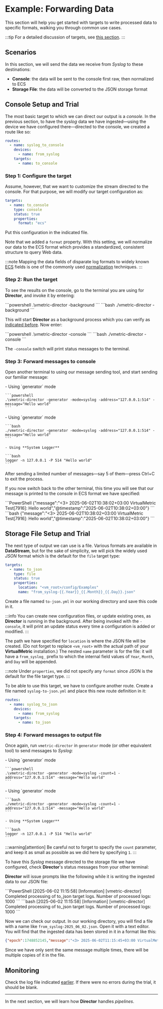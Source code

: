 
# Example: Forwarding Data

This section will help you get started with targets to write processed data to specific formats, walking you through common use cases.

:::tip
For a detailed discussion of targets, see [this section](../../configuration/targets/overview.mdx#configuration).
:::

<ConfigFilesWarning />

## Scenarios

In this section, we will send the data we receive from _Syslog_ to these destinations:

* **Console**: the data will be sent to the console first raw, then normalized to ECS
* **Storage File**: the data will be converted to the JSON storage format

## Console Setup and Trial

The most basic target to which we can direct our output is a _console_. In the previous section, to have the _syslog_ data we have ingested&mdash;using the device we have configured there&mdash;directed to the console, we created a route like so:

```yaml
routes:
  - name: syslog_to_console
    devices:
      - name: from_syslog
    targets:
      - name: to_console
```

### Step 1: Configure the target

Assume, however, that we want to customize the stream directed to the console. For that purpose, we will modify our target configuration as:

```yaml title="to-console.yml"
targets:
  - name: to_console
    type: console
    status: true
    properties:
      format: "ecs"
```

Put this configuration in the indicated file.

Note that we added a `format` property. With this setting, we will normalize our data to the ECS format which provides a standardized, consistent structure to query Web data.

:::note
Mapping the data fields of disparate log formats to widely known [ECS](../../appendix.mdx#ecs) fields is one of the commonly used [normalization](../../configuration/pipelines/normalization.mdx) techniques.
:::

### Step 2: Run the target

To see the results on the console, go to the terminal you are using for **Director**, and invoke it by entering:

<Tabs>
  <TabItem value="powershell" label="PowerShell" default>
    ```powershell
    .\vmetric-director -background
    ```
  </TabItem>
  <TabItem value="bash" label="Bash">
    ```bash
    ./vmetric-director -background
    ```
  </TabItem>
</Tabs>

This will start **Director** as a background process which you can verify as [indicated before](../single-node-deployment-director.mdx#post-installation). Now enter:

<Tabs>
  <TabItem value="powershell" label="PowerShell" default>
    ```powershell
    .\vmetric-director -console
    ```
  </TabItem>
  <TabItem value="bash" label="Bash">
    ```bash
    ./vmetric-director -console
    ```
  </TabItem>
</Tabs>

The `-console` switch will print status messages to the terminal.

### Step 3: Forward messages to console

Open another terminal to using our message sending tool, and start sending our familiar message:

<Tabs>
  <TabItem value="powershell" label="PowerShell" default>
    - Using `generator` mode

    ```powershell
    .\vmetric-director -generator -mode=syslog -address="127.0.0.1:514" -message="Hello world"
    ```
  </TabItem>
  <TabItem value="bash" label="Bash">
    - Using `generator` mode
  
    ```bash
    ./vmetric-director -generator -mode=syslog -address="127.0.0.1:514" -message="Hello world"
    ```
    
    - Using **System Logger**

    ```bash
    logger -n 127.0.0.1 -P 514 "Hello world"
    ```
  </TabItem>
</Tabs>

After sending a limited number of messages&mdash;say 5 of them&mdash;press <kb-short>Ctrl+C</kb-short> to exit the process.

If you now switch back to the other terminal, this time you will see that our message is printed to the console in ECS format we have specified:

<Tabs>
  <TabItem value="powershell" label="PowerShell" default>
    ```PowerShell
    {"message":"<3> 2025-06-02T10:38:02+03:00 VirtualMetric Test[7916]: Hello world","@timestamp":"2025-06-02T10:38:02+03:00"}
    ```
  </TabItem>
  <TabItem value="bash" label="Bash">
    ```bash
    {"message":"<3> 2025-06-02T10:38:02+03:00 VirtualMetric Test[7916]: Hello world","@timestamp":"2025-06-02T10:38:02+03:00"}
    ```
  </TabItem>
</Tabs>

## Storage File Setup and Trial

The next type of output we can use is a file. Various formats are available in **DataStream**, but for the sake of simplicity, we will pick the widely used _JSON_ format which is the default for the `file` target type:

```yaml
targets:
  - name: to_json
    type: file
    status: true
    properties:
      location: "<vm_root>/config/Examples"
      name: "from_syslog-{{.Year}}_{{.Month}}_{{.Day}}.json"
```

Create a file named `to-json.yml` in our working directory and save this code in it.

:::info
You can create new configuration files, or update existing ones, as **Director** is running in the background. After being invoked with the `-console`, it will print an update status every time a configuration is added or modified.
:::

The path we have specified for `location` is where the JSON file will be created. (Do not forget to replace `<vm_root>` with the actual path of your **VirtualMetric** installation.) The nested `name` parameter is for the file: it will have a `from_syslog_` prefix to which the internal field values of `Year`, `Month`, and `Day` will be appended.

:::note
Under `properties`, we did not specify any `format` since JSON is the default for the file target type.
:::

To be able to use this target, we have to configure another route. Create a file named `syslog-to-json.yml` and place this new route definition in it:

```yaml title="syslog-to-json.yml"
routes:
  - name: syslog_to_json
    devices:
      - name: from_syslog
    targets:
      - name: to_json
```

### Step 4: Forward messages to output file

Once again, run `vmetric-director` in `generator` mode (or other equivalent tool) to send messages to _Syslog_:

<Tabs>
  <TabItem value="powershell" label="PowerShell" default>
    - Using `generator` mode

    ```powershell
    .\vmetric-director -generator -mode=syslog -count=1 -address="127.0.0.1:514" -message="Hello world"
    ```
  </TabItem>
  <TabItem value="bash" label="Bash">
    - Using `generator` mode
  
    ```bash
    ./vmetric-director -generator -mode=syslog -count=1 -address="127.0.0.1:514" -message="Hello world"
    ```
    
    - Using **System Logger**

    ```bash
    logger -n 127.0.0.1 -P 514 "Hello world"
    ```
  </TabItem>
</Tabs>

:::warning[attention]
Be careful not to forget to specify the `count` parameter, and keep it as small as possible as we did here by specifying `1`.
:::

To have this _Syslog_ message directed to the storage file we have configured, check **Director**'s status messages from your other terminal:

**Director** will issue prompts like the following while it is writing the ingested data to our JSON file:

<Tabs>
  <TabItem value="powershell" label="PowerShell">
    ```PowerShell
    [2025-06-02 11:15:58] [Information] [vmetric-director] Completed processing of to_json target logs. Number of processed logs: 1000
    ```
  </TabItem>
  <TabItem value="bash" label="Bash">
    ```bash
    [2025-06-02 11:15:58] [Information] [vmetric-director] Completed processing of to_json target logs. Number of processed logs: 1000
    ```
  </TabItem>
</Tabs>

Now we can check our output. In our working directory, you will find a file with a name like `from_syslog-2025_06_02.json`. Open it with a text editor. You will find that the ingested data has been stored in it in a format like this:

```json
{"epoch":1748852145,"message":"<3> 2025-06-02T11:15:45+03:00 VirtualMetric Test[5832]: Hello world"}
```

Since we have only sent the same message multiple times, there will be multiple copies of it in the file.

## Monitoring

Check the log file indicated [earlier](./user-notes.mdx#logging-setup). If there were no errors during the trial, it should be blank.

---

In the next section, we will learn how **Director** handles _pipelines_.
